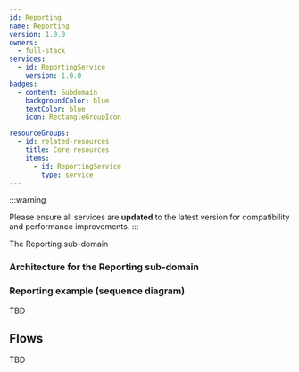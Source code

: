 ```yaml
---
id: Reporting
name: Reporting
version: 1.0.0
owners:
  - full-stack
services:
  - id: ReportingService
    version: 1.0.0
badges:
  - content: Subdomain
    backgroundColor: blue
    textColor: blue
    icon: RectangleGroupIcon

resourceGroups:
  - id: related-resources
    title: Core resources
    items:
      - id: ReportingService
        type: service
---
```



:::warning

Please ensure all services are **updated** to the latest version for compatibility and performance improvements.
:::

The Reporting sub-domain

<Tiles>
  <Tile
    icon="UserGroupIcon"
    href="/docs/teams/full-stack"
    title="Contact the team"
    description="Any questions? Feel free to contact the owners"
  />
  <Tile
    icon="RectangleGroupIcon"
    href={`/visualiser/domains/${frontmatter.id}/${frontmatter.version}`}
    title={`${frontmatter.services.length} services`}
    description="This domain contains the following services."
  />
</Tiles>

### Architecture for the Reporting sub-domain

<NodeGraph />

<MessageTable
  format="all"
  limit={4}
  showChannels={true}
  title="Messages in/out of the sub-domain"
/>

### Reporting example (sequence diagram)

TBD

## Flows

TBD

<ResourceGroupTable
  id="related-resources"
  limit={4}
  showOwners={true}
  title="Core resources for the Reporting sub-domain"
  description="Resources that are related to the Reporting sub-domain, you may find them useful"
/>

<Footer />
